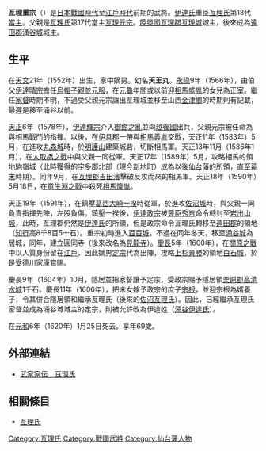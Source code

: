 {{overlinked|time=2016-02-02T12:48:09+00:00}}
{{unreferenced|time=2016-02-02T12:48:09+00:00}}
{{日本武士
|名稱= 亙理 重宗
|圖片名稱= 
|圖片大小= 
|圖片說明= 
|時代= [[日本戰國時代|日本戰國時代]]—[[江戶時代|江戶時代]]前期
|出生日期= [[天文_(後奈良天皇)|天文]]21年（1552年）
|出生地點= 
|逝世日期= [[元和_(後水尾天皇)|元和]]6年1月25日（1620年2月28日）
|逝世地點= 
|假名= 
|羅馬字= 
|幼名= 天王丸
|改名= 
|别名= 源五郎（通稱）
|諡号= 
|神号= 
|戒名= 大運院月津雪航大居士
|洗禮名= 
|墓所= [[宮城縣|宮城縣]][[遠田郡|遠田郡]][[涌谷町|涌谷町]]的[[下郡山神社|下郡山神社]]
|朝廷官位= [[從五位下|從五位下]][[美濃守|美濃守]]
|幕府職位= 
|主君= [[伊達晴宗|伊達晴宗]]→[[伊達輝宗|輝宗]]→[[伊達政宗|政宗]]
|藩= 
|氏族= [[亙理氏|亙理氏]]
|父母= 父：[[亙理元宗|亙理元宗]]<BR>母：[[國分盛氏|國分盛氏]]的女兒
|養父= 
|養母= 
|兄弟= 
|姐妹= 妹：[[黑川義康|黑川義康]]室
|正室= [[真如院|真如院]]（[[相馬盛胤|相馬盛胤]]的女兒）
|側室= 
|嗣子= '''[[伊達定宗|定宗]]'''、[[粟野重次|粟野重次]]、[[泉田重時|泉田重時]]
|嗣女= [[伊達成實|伊達成實]]室、[[鮎貝宗益|鮎貝宗益]]室、[[大立目宗直|大立目宗直]]室、[[坂本定俊|坂本定俊]]室、[[亙理宗根|亙理宗根]]室
|養子= '''[[亙理宗根|宗根]]'''
|養女= 
}}
{{japanese|japanese=亘理 重宗|kana=わたり しげむね|romaji=Watari Shigemune|舊寫=亙理 重宗}}
'''亙理重宗'''（{{bd|1552年||1620年|2月28日|}}）是[[日本戰國時代|日本戰國時代]]至[[江戶時代|江戶時代]]前期的武將。[[伊達氏|伊達氏]]重臣[[亙理氏|亙理氏]]第18代[[當主|當主]]。父親是[[亙理氏|亙理氏]]第17代當主[[亙理元宗|亙理元宗]]。[[陸奧國|陸奧國]][[亙理郡|亙理郡]][[亙理城|亙理城]]城主，後來成為[[遠田郡|遠田郡]][[涌谷城|涌谷城]]城主。

== 生平 ==
在[[天文|天文]]21年（1552年）出生，家中嫡男。幼名'''天王丸'''。[[永祿|永祿]]9年（1566年），由伯父[[伊達晴宗|伊達晴宗]]擔任[[烏帽子親|烏帽子親]]並[[元服|元服]]，在[[元龜|元龜]]年間或以前迎[[相馬盛胤|相馬盛胤]]的女兒為正室。繼任[[家督|家督]]時期不明，不過受父親元宗讓出亙理城並移至山西[[金津鄉|金津鄉]]的時期則有記載，最遲是移至涌谷以前。

[[天正_(日本)|天正]]6年（1578年），[[伊達輝宗|伊達輝宗]]介入[[御館之亂|御館之亂]]並向[[越後國|越後國]]出兵，父親元宗被任命為與相馬戰鬥的指揮。以後，在[[伊具郡|伊具郡]]一帶與[[相馬義胤|相馬義胤]]交戰，天正11年（1583年）5月，在進攻[[丸森城|丸森城]]時，於[[明護山|明護山]]建築城砦，切斷相馬軍。天正13年11月（1586年1月），在[[人取橋之戰|人取橋之戰]]中與父親一同從軍。天正17年（1589年）5月，攻略相馬的領地[[駒嶺城|駒嶺城]]（此時獲得的[[宇多郡|宇多郡]]北部（現今[[新地町|新地町]]）成為以後[[仙台藩|仙台藩]]的所領，直至[[幕末|幕末]]時期）。同年9月，在[[亙理郡|亙理郡]][[吉田濱|吉田濱]]擊破反攻而來的相馬軍。天正18年（1590年）5月18日，在[[童生淵之戰|童生淵之戰]]中殺死[[相馬隆胤|相馬隆胤]]。

天正19年（1591年），在鎮壓[[葛西大崎一揆|葛西大崎一揆]]時從軍，於進攻[[佐沼城|佐沼城]]時，與父親一同負責指揮先陣，左股負傷。鎮壓一揆後，[[伊達政宗|伊達政宗]]被[[豐臣秀吉|豐臣秀吉]]命令轉封至[[岩出山城|岩出山城]]，此時，亙理郡仍然是[[伊達氏|伊達氏]]的所領，但是政宗命令亙理氏轉移至[[遠田郡|遠田郡]]的領地（[[知行|知行]]高8千8百5十石）。重宗初時進入[[百百城|百百城]]，不過在同年冬天，移至[[涌谷城|涌谷城]]為居城，同年，建立圓同寺（後來改名為[[見龍寺|見龍寺]]）。[[慶長|慶長]]5年（1600年），在[[關原之戰|關原之戰]]中以人質身份留在[[江戶|江戶]]，因此嫡男[[伊達定宗|定宗]]代為出陣，攻略[[上杉景勝|上杉景勝]]的領地[[白石城|白石城]]，於是受[[德川家康|德川家康]]賞賜。

慶長9年（1604年）10月，隱居並把家督讓予定宗，受政宗賜予隱居領[[栗原郡|栗原郡]][[高清水城|高清水城]]1千石。慶長11年（1606年），把末女嫁予政宗的庶子[[亙理宗根|宗根]]，並迎宗根為婿養子，令其併合隱居領和繼承亙理氏（後來的[[亙理氏|佐沼亙理氏]]）。因此，已經繼承亙理氏家督並成為涌谷城城主的定宗，則被允許改為伊達姓（[[亙理氏|涌谷伊達氏]]）。

在[[元和_(後水尾天皇)|元和]]6年（1620年）1月25日死去。享年69歲。

== 外部連結 ==
*[http://www2.harimaya.com/sengoku/html/watari_k.html 武家家伝＿亘理氏]{{Wayback|url=http://www2.harimaya.com/sengoku/html/watari_k.html |date=20201104153003 }}

== 相關條目 ==
*[[亙理氏|亙理氏]]

[[Category:亙理氏|Category:亙理氏]]
[[Category:戰國武將|Category:戰國武將]]
[[Category:仙台藩人物|Category:仙台藩人物]]
